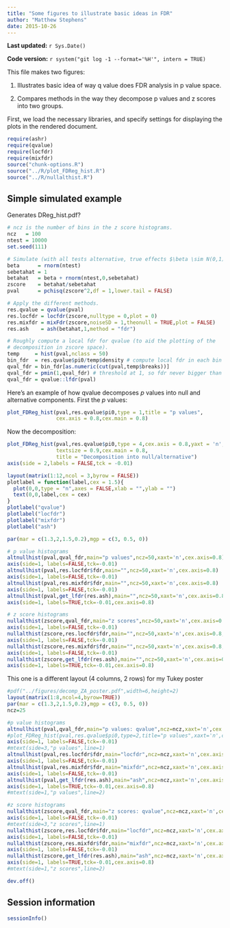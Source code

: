 ```yaml
---
title: "Some figures to illustrate basic ideas in FDR"
author: "Matthew Stephens"
date: 2015-10-26
---
```


**Last updated:** `r Sys.Date()`

**Code version:** `r system("git log -1 --format='%H'", intern = TRUE)`

This file makes two figures:

1. Illustrates basic idea of way q value does FDR analysis in p value space.

2. Compares methods in the way they decompose p values and z scores into
two groups.

First, we load the necessary libraries, and specify settings for
displaying the plots in the rendered document.

```r
require(ashr)
require(qvalue)
require(locfdr)
require(mixfdr)
source("chunk-options.R")
source("../R/plot_FDReg_hist.R")
source("../R/nullalthist.R")
```

## Simple simulated example

Generates DReg_hist.pdf?

```r

# ncz is the number of bins in the z score histograms.
ncz   = 100
ntest = 10000
set.seed(111)

# Simulate (with all tests alternative, true effects $\beta \sim N(0,1)$).
beta      = rnorm(ntest)
sebetahat = 1
betahat   = beta + rnorm(ntest,0,sebetahat)
zscore    = betahat/sebetahat
pval      = pchisq(zscore^2,df = 1,lower.tail = FALSE)

# Apply the different methods.
res.qvalue = qvalue(pval)
res.locfdr = locfdr(zscore,nulltype = 0,plot = 0)
res.mixfdr = mixFdr(zscore,noiseSD = 1,theonull = TRUE,plot = FALSE)
res.ash    = ash(betahat,1,method = "fdr")

# Roughly compute a local fdr for qvalue (to aid the plotting of the
# decomposition in zscore space).
temp     = hist(pval,nclass = 50)
bin_fdr  = res.qvalue$pi0/temp$density # compute local fdr in each bin of histogram
qval_fdr = bin_fdr[as.numeric(cut(pval,temp$breaks))]
qval_fdr = pmin(1,qval_fdr) # threshold at 1, so fdr never bigger than 1
qval_fdr = qvalue::lfdr(pval)
```
Here's an example of how qvalue decomposes $p$ values into null and alternative components. First the $p$ values:

```r
plot_FDReg_hist(pval,res.qvalue$pi0,type = 1,title = "p values",
                cex.axis = 0.8,cex.main = 0.8)

```

Now the decomposition:

```r
plot_FDReg_hist(pval,res.qvalue$pi0,type = 4,cex.axis = 0.8,yaxt = 'n',
                textsize = 0.9,cex.main = 0.8,
                title = "Decomposition into null/alternative")
axis(side = 2,labels = FALSE,tck = -0.01)
```

```r
layout(matrix(1:12,ncol = 3,byrow = FALSE))
plotlabel = function(label,cex = 1.5){
  plot(0,0,type = "n",axes = FALSE,xlab = "",ylab = "")
  text(0,0,label,cex = cex)
}
plotlabel("qvalue")
plotlabel("locfdr")
plotlabel("mixfdr")
plotlabel("ash")

par(mar = c(1.3,2,1.5,0.2),mgp = c(3, 0.5, 0))

# p value histograms
altnullhist(pval,qval_fdr,main="p values",ncz=50,xaxt='n',cex.axis=0.8)
axis(side=1, labels=FALSE,tck=-0.01)
altnullhist(pval,res.locfdr$fdr,main="",ncz=50,xaxt='n',cex.axis=0.8)
axis(side=1, labels=FALSE,tck=-0.01)
altnullhist(pval,res.mixfdr$fdr,main="",ncz=50,xaxt='n',cex.axis=0.8)
axis(side=1, labels=FALSE,tck=-0.01)
altnullhist(pval,get_lfdr(res.ash),main="",ncz=50,xaxt='n',cex.axis=0.8)
axis(side=1, labels=TRUE,tck=-0.01,cex.axis=0.8)

# z score histograms
nullalthist(zscore,qval_fdr,main="z scores",ncz=50,xaxt='n',cex.axis=0.8,ylim=c(0,0.3),xlim=c(-6,6))
axis(side=1, labels=FALSE,tck=-0.01)
nullalthist(zscore,res.locfdr$fdr,main="",ncz=50,xaxt='n',cex.axis=0.8,ylim=c(0,0.3),xlim=c(-6,6))
axis(side=1, labels=FALSE,tck=-0.01)
nullalthist(zscore,res.mixfdr$fdr,main="",ncz=50,xaxt='n',cex.axis=0.8,ylim=c(0,0.3),xlim=c(-6,6))
axis(side=1, labels=FALSE,tck=-0.01)
nullalthist(zscore,get_lfdr(res.ash),main="",ncz=50,xaxt='n',cex.axis=0.8,ylim=c(0,0.3),xlim=c(-6,6))
axis(side=1, labels=TRUE,tck=-0.01,cex.axis=0.8)
```

This one is a different layout (4 columns, 2 rows) for my Tukey poster

```r
#pdf("../figures/decomp_ZA_poster.pdf",width=6,height=2)
layout(matrix(1:8,ncol=4,byrow=TRUE))
par(mar = c(1.3,2,1.5,0.2),mgp = c(3, 0.5, 0))
ncz=25

#p value histograms
altnullhist(pval,qval_fdr,main="p values: qvalue",ncz=ncz,xaxt='n',cex.axis=0.8)
#plot_FDReg_hist(pval,res.qvalue$pi0,type=2,title="p values",xaxt='n',cex.axis=0.8)
axis(side=1, labels=FALSE,tck=-0.01)
#mtext(side=3,"p values",line=1)
altnullhist(pval,res.locfdr$fdr,main="locfdr",ncz=ncz,xaxt='n',cex.axis=0.8)
axis(side=1, labels=FALSE,tck=-0.01)
altnullhist(pval,res.mixfdr$fdr,main="mixfdr",ncz=ncz,xaxt='n',cex.axis=0.8)
axis(side=1, labels=FALSE,tck=-0.01)
altnullhist(pval,get_lfdr(res.ash),main="ash",ncz=ncz,xaxt='n',cex.axis=0.8)
axis(side=1, labels=TRUE,tck=-0.01,cex.axis=0.8)
#mtext(side=1,"p values",line=2)

#z score histograms
nullalthist(zscore,qval_fdr,main="z scores: qvalue",ncz=ncz,xaxt='n',cex.axis=0.8,ylim=c(0,0.3),xlim=c(-6,6))
axis(side=1, labels=FALSE,tck=-0.01)
#mtext(side=3,"z scores",line=1)
nullalthist(zscore,res.locfdr$fdr,main="locfdr",ncz=ncz,xaxt='n',cex.axis=0.8,ylim=c(0,0.3),xlim=c(-6,6))
axis(side=1, labels=FALSE,tck=-0.01)
nullalthist(zscore,res.mixfdr$fdr,main="mixfdr",ncz=ncz,xaxt='n',cex.axis=0.8,ylim=c(0,0.3),xlim=c(-6,6))
axis(side=1, labels=FALSE,tck=-0.01)
nullalthist(zscore,get_lfdr(res.ash),main="ash",ncz=ncz,xaxt='n',cex.axis=0.8,ylim=c(0,0.3),xlim=c(-6,6))
axis(side=1, labels=TRUE,tck=-0.01,cex.axis=0.8)
#mtext(side=1,"z scores",line=2)

dev.off()
```


## Session information

```r
sessionInfo()
```
